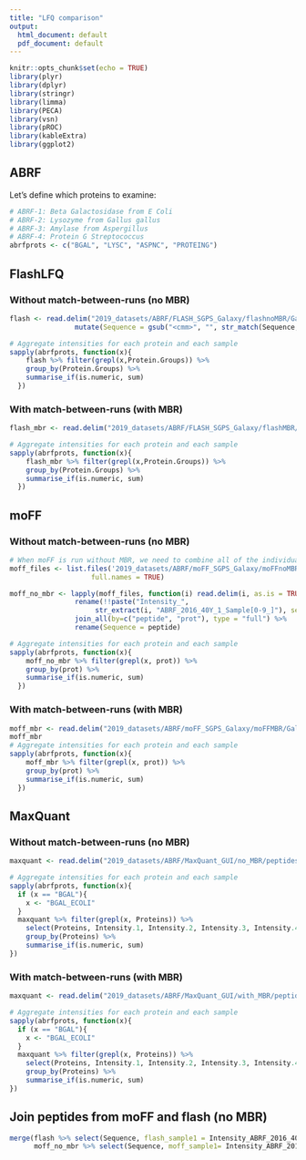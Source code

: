 ```yaml
---
title: "LFQ comparison"
output:
  html_document: default
  pdf_document: default
---
```


```r
knitr::opts_chunk$set(echo = TRUE)
library(plyr)
library(dplyr)
library(stringr)
library(limma)
library(PECA)
library(vsn)
library(pROC)
library(kableExtra)
library(ggplot2)
```

## ABRF

Let's define which proteins to examine:

```r
# ABRF-1: Beta Galactosidase from E Coli
# ABRF-2: Lysozyme from Gallus gallus
# ABRF-3: Amylase from Aspergillus
# ABRF-4: Protein G Streptococcus
abrfprots <- c("BGAL", "LYSC", "ASPNC", "PROTEING")
```


## FlashLFQ
### Without match-between-runs (no MBR)
```r
flash <- read.delim("2019_datasets/ABRF/FLASH_SGPS_Galaxy/flashnoMBR/Galaxy144-[FlashLFQ_on_data_141,_data_140,_and_others__QuantifiedPeptides.tsv].tabular", stringsAsFactors = FALSE) %>%
                mutate(Sequence = gsub("<cmm>", "", str_match(Sequence, "NH2-(.+)-COOH")[,2]))

# Aggregate intensities for each protein and each sample
sapply(abrfprots, function(x){ 
    flash %>% filter(grepl(x,Protein.Groups)) %>%
    group_by(Protein.Groups) %>%
    summarise_if(is.numeric, sum)
  })
```

### With match-between-runs (with MBR)
```r
flash_mbr <- read.delim("2019_datasets/ABRF/FLASH_SGPS_Galaxy/flashMBR/Galaxy148-[FlashLFQ_on_data_141,_data_140,_and_others__QuantifiedPeptides.tsv].tabular", stringsAsFactors = FALSE)

# Aggregate intensities for each protein and each sample
sapply(abrfprots, function(x){ 
    flash_mbr %>% filter(grepl(x,Protein.Groups)) %>%
    group_by(Protein.Groups) %>%
    summarise_if(is.numeric, sum)
  })
```


## moFF
### Without match-between-runs (no MBR)

```r
# When moFF is run without MBR, we need to combine all of the individual peptide summaries, which we do with `join_all` from `plyr`. 
moff_files <- list.files('2019_datasets/ABRF/moFF_SGPS_Galaxy/moFFnoMBR/peptide_summary-080619/',
                    full.names = TRUE)

moff_no_mbr <- lapply(moff_files, function(i) read.delim(i, as.is = TRUE) %>%
                rename(!!paste("Intensity_",
                     str_extract(i, "ABRF_2016_40Y_1_Sample[0-9_]"), sep="") := sumIntensity_ABRF_PSM_02082019)) %>%
                join_all(by=c("peptide", "prot"), type = "full") %>%
                rename(Sequence = peptide)

# Aggregate intensities for each protein and each sample
sapply(abrfprots, function(x){ 
    moff_no_mbr %>% filter(grepl(x, prot)) %>%
    group_by(prot) %>%
    summarise_if(is.numeric, sum)
  })
```

### With match-between-runs (with MBR)
```r
moff_mbr <- read.delim("2019_datasets/ABRF/moFF_SGPS_Galaxy/moFFMBR/Galaxy9-[moFF_on_data_4,_data_3,_and_others__peptide_summary]-080619.tabular", stringsAsFactors = FALSE)
moff_mbr
# Aggregate intensities for each protein and each sample
sapply(abrfprots, function(x){ 
    moff_mbr %>% filter(grepl(x, prot)) %>%
    group_by(prot) %>%
    summarise_if(is.numeric, sum)
  })
```

## MaxQuant
### Without match-between-runs (no MBR) 
```r
maxquant <- read.delim("2019_datasets/ABRF/MaxQuant_GUI/no_MBR/peptides.txt", stringsAsFactors = FALSE)

# Aggregate intensities for each protein and each sample
sapply(abrfprots, function(x){ 
  if (x == "BGAL"){
    x <- "BGAL_ECOLI"
  }
  maxquant %>% filter(grepl(x, Proteins)) %>%
    select(Proteins, Intensity.1, Intensity.2, Intensity.3, Intensity.4) %>%
    group_by(Proteins) %>%
    summarise_if(is.numeric, sum)
})
```

### With match-between-runs (with MBR)
```r
maxquant <- read.delim("2019_datasets/ABRF/MaxQuant_GUI/with_MBR/peptides.txt", stringsAsFactors = FALSE)

# Aggregate intensities for each protein and each sample
sapply(abrfprots, function(x){ 
  if (x == "BGAL"){
    x <- "BGAL_ECOLI"
  }
  maxquant %>% filter(grepl(x, Proteins)) %>%
    select(Proteins, Intensity.1, Intensity.2, Intensity.3, Intensity.4) %>%
    group_by(Proteins) %>%
    summarise_if(is.numeric, sum)
})
```

## Join peptides from moFF and flash (no MBR)
```r
merge(flash %>% select(Sequence, flash_sample1 = Intensity_ABRF_2016_40Y_1_Sample1),
      moff_no_mbr %>% select(Sequence, moff_sample1= Intensity_ABRF_2016_40Y_1_Sample1), by="Sequence")
```

